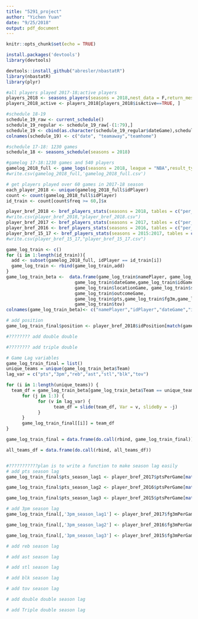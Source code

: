 ---
title: "5291_project"
author: "Yichen Yuan"
date: "9/25/2018"
output: pdf_document
---

```{r setup, include=FALSE}
knitr::opts_chunk$set(echo = TRUE)
```

```{r construct training data}
install.packages('devtools')
library(devtools)

devtools::install_github("abresler/nbastatR")
library(nbastatR)
library(plyr)

#all players played 2017-18;active players
players_2018 <- seasons_players(seasons = 2018,nest_data = F,return_message = T)
players_2018_active <- players_2018[players_2018$isActive==TRUE, ]

#schedule 18-19
schedule_19_raw <- current_schedule()
schedule_19_regular <- schedule_19_raw[-(1:79),]
schedule_19 <- cbind(as.character(schedule_19_regular$dateGame),schedule_19_regular$slugTeamAway,schedule_19_regular$slugTeamHome)
colnames(schedule_19) <- c("date", "teamaway","teamhome")

#schedule 17-18: 1230 games
schedule_18 <- seasons_schedule(seasons = 2018)

#gamelog 17-18:1230 games and 540 players
gamelog_2018_full <- game_logs(seasons = 2018, league = "NBA",result_types = "player", season_types = "Regular Season",nest_data = F, assign_to_environment = TRUE, return_message = TRUE)
#write.csv(gamelog_2018_full,'gamelog_2018_full.csv')

# get players played over 60 games in 2017-18 season
each_player_2018 <- unique(gamelog_2018_full$idPlayer)
count <- count(gamelog_2018_full$idPlayer)
id_train <- count[count$freq >= 60,]$x

player_bref_2018 <- bref_players_stats(seasons = 2018, tables = c("per_game"),only_totals = F)
#write.csv(player_bref_2018,"player_bref_2018.csv")
player_bref_2017 <- bref_players_stats(seasons = 2017, tables = c("per_game"),only_totals = F)
player_bref_2016 <- bref_players_stats(seasons = 2016, tables = c("per_game"),only_totals = F)
player_bref_15_17 <- bref_players_stats(seasons = 2015:2017, tables = c("per_game"),only_totals = F)
#write.csv(player_bref_15_17,"player_bref_15_17.csv")

game_log_train <- c()
for (i in 1:length(id_train)){
  add <- subset(gamelog_2018_full, idPlayer == id_train[i])
  game_log_train <- rbind(game_log_train,add)
}
game_log_train_beta <-  data.frame(game_log_train$namePlayer, game_log_train$idPlayer,
                          game_log_train$dateGame,game_log_train$idGame, game_log_train$slugTeam,
                          game_log_train$locationGame, game_log_train$slugOpponent,
                          game_log_train$outcomeGame,
                          game_log_train$pts,game_log_train$fg3m,game_log_train$treb,game_log_train$ast,game_log_train$stl,game_log_train$blk,
                          game_log_train$tov)
colnames(game_log_train_beta)<- c("namePlayer","idPlayer","dateGame","idGame","Team","home_Away","Opponent","outcome","pts","3pm","reb","ast","stl","blk","tov")

# add position
game_log_train_final$position <- player_bref_2018$idPosition[match(game_log_train_beta$idPlayer,player_bref_2018$idPlayerNBA)]

#???????? add double double

#???????? add triple double

# Game Lag variables
game_log_train_final = list()
unique_teams = unique(game_log_train_beta$Team)
lag_var = c("pts","3pm","reb","ast","stl","blk","tov")

for (i in 1:length(unique_teams)) {
  team_df = game_log_train_beta[game_log_train_beta$Team == unique_teams[i], ]
      for (j in 1:3) {
            for (v in lag_var) {
                  team_df = slide(team_df, Var = v, slideBy = -j)
            }
      }
      game_log_train_final[[i]] = team_df
}

game_log_train_final = data.frame(do.call(rbind, game_log_train_final))

all_teams_df = data.frame(do.call(rbind, all_teams_df))


#???????????plan is to write a function to make season lag easily
# add pts season lag
game_log_train_final$pts_season_lag1 <- player_bref_2017$ptsPerGame[match(game_log_train_final$idPlayer,player_bref_2017$idPlayerNBA)]

game_log_train_final$pts_season_lag2 <- player_bref_2016$ptsPerGame[match(game_log_train_final$idPlayer,player_bref_2016$idPlayerNBA)]

game_log_train_final$pts_season_lag3 <- player_bref_2015$ptsPerGame[match(game_log_train_final$idPlayer,player_bref_2015$idPlayerNBA)]

# add 3pm season lag
game_log_train_final[,'3pm_season_lag1'] <- player_bref_2017$fg3mPerGame[match(game_log_train_final$idPlayer,player_bref_2017$idPlayerNBA)]

game_log_train_final[,'3pm_season_lag2'] <- player_bref_2016$fg3mPerGame[match(game_log_train_final$idPlayer,player_bref_2016$idPlayerNBA)]

game_log_train_final[,'3pm_season_lag3'] <- player_bref_2015$fg3mPerGame[match(game_log_train_final$idPlayer,player_bref_2015$idPlayerNBA)]

# add reb season lag

# add ast season lag 

# add stl season lag

# add blk season lag

# add tov season lag

# add double double season lag

# add Triple double season lag

```


```{r construct pre-game data for prediction}

```


```{r model fitting to get predicted fantasy score}

```


```{r combine name pos fs and salary}

```


```{r form team}

```